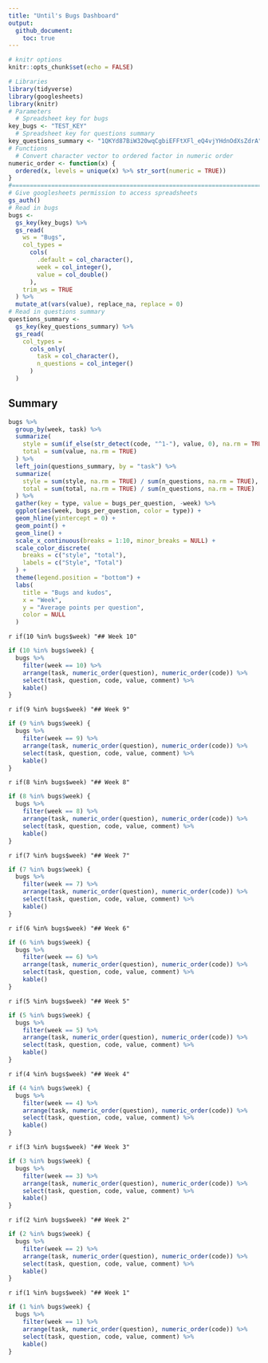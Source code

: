 ```yaml
---
title: "Until's Bugs Dashboard"
output: 
  github_document:
    toc: true
---
```


```r
# knitr options
knitr::opts_chunk$set(echo = FALSE)
```

```r
# Libraries
library(tidyverse)
library(googlesheets)
library(knitr)
# Parameters
  # Spreadsheet key for bugs
key_bugs <- "TEST_KEY"
  # Spreadsheet key for questions summary
key_questions_summary <- "1QKYd87BiW320wqCgbiEFFtXFl_eQ4vjYHdnOdXsZdrA"
# Functions
  # Convert character vector to ordered factor in numeric order
numeric_order <- function(x) {
  ordered(x, levels = unique(x) %>% str_sort(numeric = TRUE))
}
#===============================================================================
# Give googlesheets permission to access spreadsheets
gs_auth()
# Read in bugs
bugs <- 
  gs_key(key_bugs) %>% 
  gs_read(
    ws = "Bugs",
    col_types = 
      cols(
        .default = col_character(),
        week = col_integer(),
        value = col_double()
      ),
    trim_ws = TRUE
  ) %>% 
  mutate_at(vars(value), replace_na, replace = 0)
# Read in questions summary
questions_summary <- 
  gs_key(key_questions_summary) %>% 
  gs_read(
    col_types = 
      cols_only(
        task = col_character(), 
        n_questions = col_integer()
      )
  )
```

## Summary

```r
bugs %>% 
  group_by(week, task) %>% 
  summarize(
    style = sum(if_else(str_detect(code, "^1-"), value, 0), na.rm = TRUE),
    total = sum(value, na.rm = TRUE)
  ) %>% 
  left_join(questions_summary, by = "task") %>% 
  summarize(
    style = sum(style, na.rm = TRUE) / sum(n_questions, na.rm = TRUE),
    total = sum(total, na.rm = TRUE) / sum(n_questions, na.rm = TRUE)
  ) %>% 
  gather(key = type, value = bugs_per_question, -week) %>% 
  ggplot(aes(week, bugs_per_question, color = type)) +
  geom_hline(yintercept = 0) +
  geom_point() +
  geom_line() +
  scale_x_continuous(breaks = 1:10, minor_breaks = NULL) +
  scale_color_discrete(
    breaks = c("style", "total"),
    labels = c("Style", "Total")
  ) +
  theme(legend.position = "bottom") +
  labs(
    title = "Bugs and kudos",
    x = "Week",
    y = "Average points per question",
    color = NULL
  )
```

`r if(10 %in% bugs$week) "## Week 10"`

```r
if (10 %in% bugs$week) {
  bugs %>% 
    filter(week == 10) %>% 
    arrange(task, numeric_order(question), numeric_order(code)) %>% 
    select(task, question, code, value, comment) %>% 
    kable()
}
```


`r if(9 %in% bugs$week) "## Week 9"`

```r
if (9 %in% bugs$week) {
  bugs %>% 
    filter(week == 9) %>% 
    arrange(task, numeric_order(question), numeric_order(code)) %>% 
    select(task, question, code, value, comment) %>% 
    kable()
}
```


`r if(8 %in% bugs$week) "## Week 8"`

```r
if (8 %in% bugs$week) {
  bugs %>% 
    filter(week == 8) %>% 
    arrange(task, numeric_order(question), numeric_order(code)) %>% 
    select(task, question, code, value, comment) %>% 
    kable()
}
```

`r if(7 %in% bugs$week) "## Week 7"`

```r
if (7 %in% bugs$week) {
  bugs %>% 
    filter(week == 7) %>% 
    arrange(task, numeric_order(question), numeric_order(code)) %>% 
    select(task, question, code, value, comment) %>%  
    kable()
}
```

`r if(6 %in% bugs$week) "## Week 6"`

```r
if (6 %in% bugs$week) {
  bugs %>% 
    filter(week == 6) %>% 
    arrange(task, numeric_order(question), numeric_order(code)) %>% 
    select(task, question, code, value, comment) %>% 
    kable()
}
```

`r if(5 %in% bugs$week) "## Week 5"`

```r
if (5 %in% bugs$week) {
  bugs %>% 
    filter(week == 5) %>% 
    arrange(task, numeric_order(question), numeric_order(code)) %>% 
    select(task, question, code, value, comment) %>% 
    kable()
}
```

`r if(4 %in% bugs$week) "## Week 4"`

```r
if (4 %in% bugs$week) {
  bugs %>% 
    filter(week == 4) %>% 
    arrange(task, numeric_order(question), numeric_order(code)) %>% 
    select(task, question, code, value, comment) %>%  
    kable()
}
```

`r if(3 %in% bugs$week) "## Week 3"`

```r
if (3 %in% bugs$week) {
  bugs %>% 
    filter(week == 3) %>% 
    arrange(task, numeric_order(question), numeric_order(code)) %>% 
    select(task, question, code, value, comment) %>%  
    kable()
}
```

`r if(2 %in% bugs$week) "## Week 2"`

```r
if (2 %in% bugs$week) {
  bugs %>% 
    filter(week == 2) %>% 
    arrange(task, numeric_order(question), numeric_order(code)) %>% 
    select(task, question, code, value, comment) %>%  
    kable()
}
```

`r if(1 %in% bugs$week) "## Week 1"`

```r
if (1 %in% bugs$week) {
  bugs %>% 
    filter(week == 1) %>% 
    arrange(task, numeric_order(question), numeric_order(code)) %>% 
    select(task, question, code, value, comment) %>%  
    kable()
}
```